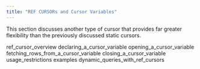 ```yaml
---
title: "REF CURSORs and Cursor Variables"
---
```


<div id="ref_cursors_and_cursor_variables" class="registered_link"></div>

This section discusses another type of cursor that provides far greater flexibility than the previously discussed static cursors.

<div class="toctree" maxdepth="3">

ref_cursor_overview declaring_a_cursor_variable opening_a_cursor_variable fetching_rows_from_a_cursor_variable closing_a_cursor_variable usage_restrictions examples dynamic_queries_with_ref_cursors

</div>
